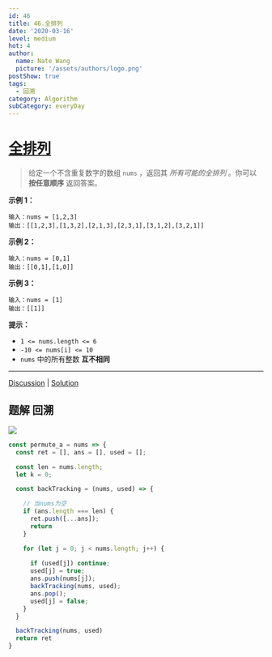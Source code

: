 ```yaml
---
id: 46
title: 46.全排列
date: '2020-03-16'
level: medium
hot: 4
author:
  name: Nate Wang
  picture: '/assets/authors/logo.png'
postShow: true
tags:
  - 回溯
category: Algorithm
subCategory: everyDay
---
```



# [全排列](https://leetcode-cn.com/problems/permutations/description/)



> 给定一个不含重复数字的数组 `nums` ，返回其 *所有可能的全排列* 。你可以 **按任意顺序** 返回答案。

**示例 1：**

```
输入：nums = [1,2,3]
输出：[[1,2,3],[1,3,2],[2,1,3],[2,3,1],[3,1,2],[3,2,1]]
```

**示例 2：**

```
输入：nums = [0,1]
输出：[[0,1],[1,0]]
```

**示例 3：**

```
输入：nums = [1]
输出：[[1]]
```



**提示：**

- `1 <= nums.length <= 6`
- `-10 <= nums[i] <= 10`
- `nums` 中的所有整数 **互不相同**

------

[Discussion](https://leetcode-cn.com/problems/permutations/comments/) | [Solution](https://leetcode-cn.com/problems/permutations/solution/)

## 题解 回溯



![](/Users/wangbaoqi/个人资源/图片素材搜集/博客/algorithm/backTracking/全排列.svg)





```js
const permute_a = nums => {
  const ret = [], ans = [], used = [];

  const len = nums.length;
  let k = 0;

  const backTracking = (nums, used) => {

    // 当nums为空
    if (ans.length === len) {
      ret.push([...ans]);
      return
    }

    for (let j = 0; j < nums.length; j++) {
      
      if (used[j]) continue;
      used[j] = true;
      ans.push(nums[j]);
      backTracking(nums, used);
      ans.pop();
      used[j] = false;
    }
  }

  backTracking(nums, used)
  return ret
}
```

